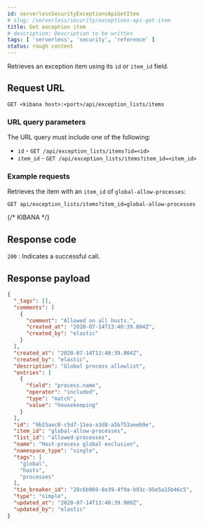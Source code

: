 ```yaml
---
id: serverlessSecurityExceptionsApiGetItem
# slug: /serverless/security/exceptions-api-get-item
title: Get exception item
# description: Description to be written
tags: [ 'serverless', 'security', 'reference' ]
status: rough content
---
```


<div id="exceptions-api-get-item"></div>

Retrieves an exception item using its `id` or `item_id` field.

## Request URL

`GET <kibana host>:<port>/api/exception_lists/items`

### URL query parameters

The URL query must include one of the following:

* `id` - `GET /api/exception_lists/items?id=<id>`
* `item_id` - `GET /api/exception_lists/items?item_id=<item_id>`

### Example requests

Retrieves the item with an `item_id` of `global-allow-processes`:

```console
GET api/exception_lists/items?item_id=global-allow-processes
```
{/* KIBANA */}

## Response code

`200` 
    : Indicates a successful call.

## Response payload

```json
{
  "_tags": [],
  "comments": [
    {
      "comment": "Allowed on all hosts.",
      "created_at": "2020-07-14T13:40:39.804Z",
      "created_by": "elastic"
    }
  ],
  "created_at": "2020-07-14T13:40:39.804Z",
  "created_by": "elastic",
  "description": "Global process allowlist",
  "entries": [
    {
      "field": "process.name",
      "operator": "included",
      "type": "match",
      "value": "housekeeping"
    }
  ],
  "id": "9b25aec0-c5d7-11ea-a3d8-a5b753aeeb9e",
  "item_id": "global-allow-processes",
  "list_id": "allowed-processes",
  "name": "Host-process global exclusion",
  "namespace_type": "single",
  "tags": [
    "global",
    "hosts",
    "processes"
  ],
  "tie_breaker_id": "28c6b069-8e39-4f9a-b93c-95e5a15b46c5",
  "type": "simple",
  "updated_at": "2020-07-14T13:40:39.980Z",
  "updated_by": "elastic"
}
```

